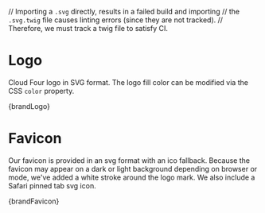 // Importing a `.svg` directly, results in a failed build and importing
// the `.svg.twig` file causes linting errors (since they are not tracked).
// Therefore, we must track a twig file to satisfy CI.

<Meta title="Design/Brand" />

# Logo

Cloud Four logo in SVG format. The logo fill color can be modified via the CSS
`color` property.

<Preview>
  <Story name="Logo" height="175px">
    {brandLogo}
  </Story>
</Preview>

# Favicon

Our favicon is provided in an svg format with an ico fallback. Because the
favicon may appear on a dark or light background depending on browser or mode,
we've added a white stroke around the logo mark. We also include a Safari pinned
tab svg icon.

<Preview>
  <Story name="Favicon" height="175px">
    {brandFavicon}
  </Story>
</Preview>
